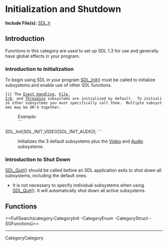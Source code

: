 <!-- #master-page:CategoryTemplate -->
<!-- #master-date:Unknown-Date -->
<!-- format wiki -->
<!-- language en -->

= Initialization and Shutdown =

'''Include File(s):''' [http://hg.libsdl.org/SDL/file/default/include/SDL.h SDL.h]


== Introduction ==

Functions in this category are used to set up SDL 1.3 for use and generally have global effects in your program.

=== Introduction to Initialization ===

To begin using SDL in your program [[SDL_Init]]() must be called to initialize subsystems and enable use of other SDL functions. 
 {i} The [[CategoryEvents|Event Handling]], [[CategoryIO|File I/O]], and [[CategoryThread|Threading]] subsystems are initialized by default.  To initialize other subsystems you must specifically call them.  Multiple subsystems may be OR'd together. 
: ''Example:''
: ```
SDL_Init(SDL_INIT_VIDEO|SDL_INIT_AUDIO);
```
: Initializes the 3 default subsystems plus the [[CategoryVideo|Video]] and [[CategoryAudio|Audio]] subsystems.

=== Introduction to Shut Down ===

[[SDL_Quit]]() should be called before an SDL application exits to shut down all subsystems, including the default ones.
* It is not necessary to specify individual subsystems when using [[SDL_Quit]]().  It will automatically shut down all active subsystems. 

<!-- #Remove this line and the ## in front of the following if they become relevant to this category to activate them. -->
<!-- #== Enumerations == -->
<!-- #<<FullSearch(category:CategoryEnum CategoryInit -SGEnumerations)>> -->

<!-- #== Structures == -->
<!-- #<<FullSearch(category:CategoryStruct CategoryInit -SGStructures)>> -->

== Functions ==
<<FullSearch(category:CategoryInit -CategoryEnum -CategoryStruct -SGFunctions)>>

----
CategoryCategory
